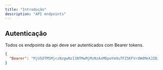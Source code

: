 ```yaml
---
title: "Introdução"
description: "API endpoints"
---
```


## Autenticação

Todos os endpoints da api deve ser autenticados com Bearer tokens.

```json
{
  "Bearer": "MjU5OTM5MjczNzgwNzI1NTMwMjMzNzAxMDpoYm9uTFZ5KFVrdWdMeXJZQiZLTF5yTlBIdmNuTipoSg=="
}
```
